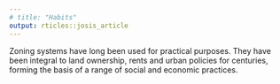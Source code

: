 ```yaml
---
# title: "Habits"
output: rticles::josis_article
---
```





\section{Introduction}

Zoning systems have long been used for practical purposes.
They have been integral to land ownership, rents and urban policies for centuries, forming the basis of a range of social and economic practices.
